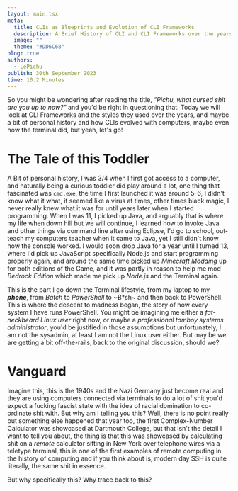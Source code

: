 ```yaml
---
layout: main.tsx
meta:
  title: CLIs as Blueprints and Evolution of CLI Frameworks
  description: A Brief History of CLI and CLI Frameworks over the years and why Blueprint-based representation works.
  image: ""
  theme: "#DD6C68"
blog: true
authors:
  - LePichu
publish: 30th September 2023
time: 10.2 Minutes
---
```

So you might be wondering after reading the title, *"Pichu, what cursed shit are you up to now?"* and you'd be right in questioning that. Today we will look at CLI Frameworks and the styles they used over the years, and maybe a bit of personal history and how CLIs evolved with computers, maybe even how the terminal did, but yeah, let's go!

# The Tale of this Toddler

A Bit of personal history, I was 3/4 when I first got access to a computer, and naturally being a curious toddler did play around a lot, one thing that fascinated was `cmd.exe`, the time I first launched it was around 5-6, I didn't know what it what, it seemed like a virus at times, other times black magic, I never really knew what it was for until years later when I started programming. When I was 11, I picked up Java, and arguably that is where my life when down hill but we will continue, I learned how to invoke Java and other things via command line after using Eclipse, I'd go to school, out-teach my computers teacher when it came to Java, yet I still didn't know how the console worked. I would soon drop Java for a year until I turned 13, where I'd pick up JavaScript specifically Node.js and start programming properly again, and around the same time picked up *Minecraft Modding* up for both editions of the Game, and it was partly in reason to help me mod *Bedrock Edition* which made me pick up *Node.js* and the Terminal again.

This is the part I go down the Terminal lifestyle, from my laptop to my ***phone***, from *Batch* to *PowerShell* to ~B\*sh~ and then back to PowerShell. This is where the descent to madness began, the story of how every system I have runs PowerShell. You might be imagining me either a *fat-neckbeard Linux user* right now, or maybe a *professional tomboy systems administrator*, you'd be justified in those assumptions but unfortunately, I am not the sysadmin, at least I am not the Linux user either. But may be we are getting a bit off-the-rails, back to the original discussion, should we? 

# Vanguard
Imagine this, this is the 1940s and the Nazi Germany just become real and they are using computers connected via terminals to do a lot of shit you'd expect a fucking fascist state with the idea of racial domination to co-ordinate shit with. But why am I telling you this? Well, there is no point really but something else happened that year too, the first Complex-Number Calculator was showcased at Dartmouth College, but that isn't the detail I want to tell you about, the thing is that this was showcased by calculating shit on a *remote* calculator sitting in New York over telephone wires via a teletype terminal, this is one of the first examples of remote computing in the history of computing and if you think about is, modern day SSH is quite literally, the same shit in essence.  

But why specifically this? Why trace back to this?